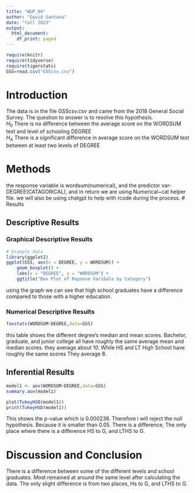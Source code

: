 ```yaml
---
title: "WUP_04"
author: "David Santana"
date: "fall 2023"
output:
  html_document:
    df_print: paged
---
```


```r
require(knitr)
require(tidyverse)
require(tigerstats)
GSS=read.csv("GSScsv.csv")
```

# Introduction

<!--In this section you explain what you are trying to show.  Where did the data come from?  What is the research or other question you are trying to answer?!-->

The data is in the file GSScsv.csv and came from the 2018 General Social Survey.  The question to answer is to resolve this hypothesis.  
$H_0$ There is no difference between the average score on the WORDSUM test and level of schooling DEGREE  
$H_A$ There is a significant difference in average score on the WORDSUM test between at least two levels of DEGREE  

# Methods

<!--Mention that you intend to use chatGPT to the greatest extent possible. Give credit to chatGPT when you use it to create code in your report. Decide on your methods:  use "variable analysis" or other appropriate descriptors.  Make sure to choose at least one graphical method and at least one numerical method.!-->

the response variable is wordsum(numerical), and the predictor var-DEGREE(CATAGORICAL), and in return we are using Numerical~cat helper file. we will also be using chatgpt to help with rcode during the process.
# Results

<!--Divide this section into two sub-sections:  One for your descriptive  results and one for your inferential results.!-->

## Descriptive Results

### Graphical Descriptive Results

<!--Graphical results here.  Make sure to show your code.  Provide appropriate labels for axes, giving units if possible, and provide a good title for the graph, too.  Use the graphical results to describe the patterns if any that exist in the data as focused toward the research question!-->

```r
# Example data
library(ggplot2)
ggplot(GSS, aes(x = DEGREE, y = WORDSUM)) +
    geom_boxplot() +
    labs(x = "DEGREE", y = "WORDSUM") +
    ggtitle("Box Plot of Reponse Varibale by Category")
```

using the graph we can see that high school graduates have a difference compared to those with a higher education.

### Numerical Descriptive Results

```r
favstats(WORDSUM~DEGREE,data=GSS)
```
this table shows the different degree's median and mean scores. Bachelor, graduate, and junior college all have roughly the same average mean and median scores. they average about 10.  While HS and LT High School have roughly the same scores They average 8.


## Inferential Results

<!--State hypothesis clearly.  Make sure your discussion of the inferential test covers all the aspects that the test output produces, such as test statistic, p-value etc.  Make a decision about the null hypothesis, explain the assumptions on which the selected test/procedure was based, and why the chosen procedure satisfys the assumptions and is appropriate to answer the research question!-->

```r
model1 <- aov(WORDSUM~DEGREE,data=GSS)
summary.aov(model1)
```

```r
plot(TukeyHSD(model1))
print(TukeyHSD(model1))
```
This shows the p-value which is 0.000236. Therefore i will reject the null hypothesis. Because it is smaller than 0.05. There is a difference, The only place where there is a difference HS to G, and LTHS to G.

# Discussion and Conclusion

<!--Discussion and conclusion here.  If you found a relationship be sure to consider whether the relationship occurs because one of the variables causes the other, or whether they perhaps are related for some other reason.  Watch the chapter 6 videos from the George Town videos collection.!-->

There is a difference between some of the different levels and school graduates.  Most remained at around the same level after calculating the data.  The only slight difference is from two places, Hs to G, and LTHS to G.
